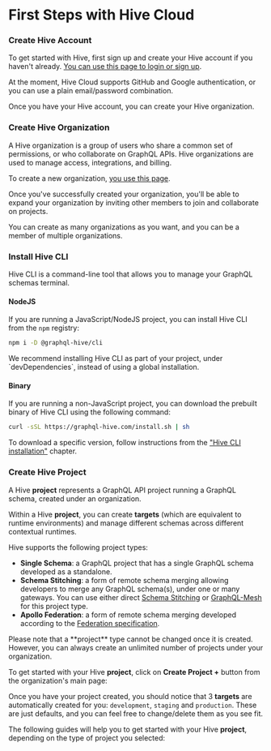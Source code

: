 
# First Steps with Hive Cloud

<Steps>

### Create Hive Account

To get started with Hive, first sign up and create your Hive account if you haven't already.
[You can use this page to login or sign up](https://app.graphql-hive.com/auth).

<NextImage alt="Login/Signup view" src={signupImage} className="mt-10 max-w-sm drop-shadow-md" />

<Callout type="info">
  At the moment, Hive Cloud supports GitHub and Google authentication, or you can use a plain
  email/password combination.
</Callout>

Once you have your Hive account, you can create your Hive organization.

### Create Hive Organization

A Hive organization is a group of users who share a common set of permissions, or who collaborate on
GraphQL APIs. Hive organizations are used to manage access, integrations, and billing.

To create a new organization, [you use this page](https://app.graphql-hive.com/org/new).

<NextImage
  alt="Create Organization Form"
  src={orgImage}
  className="mt-10 max-w-lg drop-shadow-md"
/>

Once you've successfully created your organization, you'll be able to expand your organization by
inviting other members to join and collaborate on projects.

<Callout type="info">

You can create as many organizations as you want, and you can be a member of multiple organizations.

</Callout>

### Install Hive CLI

Hive CLI is a command-line tool that allows you to manage your GraphQL schemas terminal.

#### NodeJS

If you are running a JavaScript/NodeJS project, you can install Hive CLI from the `npm` registry:

```sh npm2yarn
npm i -D @graphql-hive/cli
```

<Callout type="info">
  We recommend installing Hive CLI as part of your project, under `devDependencies`, instead of
  using a global installation.
</Callout>

#### Binary

If you are running a non-JavaScript project, you can download the prebuilt binary of Hive CLI using
the following command:

```bash
curl -sSL https://graphql-hive.com/install.sh | sh
```

To download a specific version, follow instructions from the
["Hive CLI installation"](/docs/api-reference/cli#specific-version) chapter.

### Create Hive Project

A Hive **project** represents a GraphQL API project running a GraphQL schema, created under an
organization.

Within a Hive **project**, you can create **targets** (which are equivalent to runtime environments)
and manage different schemas across different contextual runtimes.

Hive supports the following project types:

- **Single Schema**: a GraphQL project that has a single GraphQL schema developed as a standalone.
- **Schema Stitching**: a form of remote schema merging allowing developers to merge any GraphQL
  schema(s), under one or many gateways. You can use either direct
  [Schema Stitching](https://the-guild.dev/graphql/stitching) or
  [GraphQL-Mesh](https://the-guild.dev/graphql/mesh) for this project type.
- **Apollo Federation**: a form of remote schema merging developed according to the
  [Federation specification](https://www.apollographql.com/docs/federation/subgraph-spec/).

<Callout>
  Please note that a **project** type cannot be changed once it is created. However, you can always
  create an unlimited number of projects under your organization.
</Callout>

To get started with your Hive **project**, click on **Create Project +** button from the
organization's main page:

<NextImage alt="Create Project Form" src={projectImage} className="mt-10 max-w-lg drop-shadow-md" />

Once you have your project created, you should notice that 3 **targets** are automatically created
for you: `development`, `staging` and `production`. These are just defaults, and you can feel free
to change/delete them as you see fit.

The following guides will help you to get started with your Hive **project**, depending on the type
of project you selected:

<Cards>
  <Card arrow title="Single Schema" href="/docs/get-started/single-project" />
  <Card arrow title="Schema-Stitching" href="/docs/get-started/schema-stitching" />
  <Card arrow title="Apollo Federation" href="/docs/get-started/apollo-federation" />
</Cards>

</Steps>
